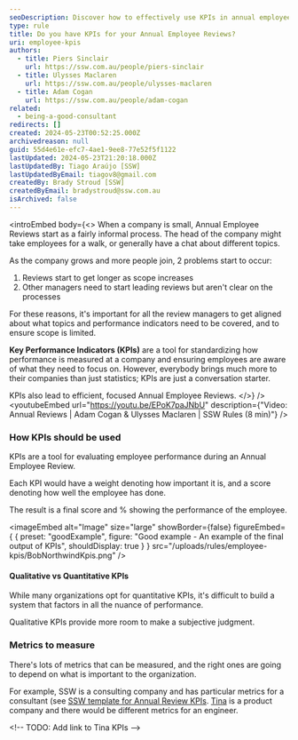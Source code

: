 ```yaml
---
seoDescription: Discover how to effectively use KPIs in annual employee reviews for growing companies
type: rule
title: Do you have KPIs for your Annual Employee Reviews?
uri: employee-kpis
authors:
  - title: Piers Sinclair
    url: https://ssw.com.au/people/piers-sinclair
  - title: Ulysses Maclaren
    url: https://ssw.com.au/people/ulysses-maclaren
  - title: Adam Cogan
    url: https://ssw.com.au/people/adam-cogan
related:
  - being-a-good-consultant
redirects: []
created: 2024-05-23T00:52:25.000Z
archivedreason: null
guid: 55d4e61e-efc7-4ae1-9ee8-77e52f5f1122
lastUpdated: 2024-05-23T21:20:18.000Z
lastUpdatedBy: Tiago Araújo [SSW]
lastUpdatedByEmail: tiagov8@gmail.com
createdBy: Brady Stroud [SSW]
createdByEmail: bradystroud@ssw.com.au
isArchived: false
---
```


<introEmbed
  body={<>
When a company is small, Annual Employee Reviews start as a fairly informal process. The head of the company might take employees for a walk, or generally have a chat about different topics.

As the company grows and more people join, 2 problems start to occur:

1. Reviews start to get longer as scope increases
2. Other managers need to start leading reviews but aren't clear on the processes

For these reasons, it's important for all the review managers to get aligned about what topics and performance indicators need to be covered, and to ensure scope is limited.

**Key Performance Indicators (KPIs)** are a tool for standardizing how performance is measured at a company and ensuring employees are aware of what they need to focus on. However, everybody brings much more to their companies than just statistics; KPIs are just a conversation starter.

KPIs also lead to efficient, focused Annual Employee Reviews.
  </>}
/>
<youtubeEmbed url="https://youtu.be/EPoK7paJNbU" description={"Video: Annual Reviews | Adam Cogan & Ulysses Maclaren | SSW Rules (8 min)"} />

### How KPIs should be used

KPIs are a tool for evaluating employee performance during an Annual Employee Review.

Each KPI would have a weight denoting how important it is, and a score denoting how well the employee has done.

The result is a final score and % showing the performance of the employee.

<imageEmbed
  alt="Image"
  size="large"
  showBorder={false}
  figureEmbed={ {
    preset: "goodExample",
    figure: "Good example - An example of the final output of KPIs",
    shouldDisplay: true
  } }
  src="/uploads/rules/employee-kpis/BobNorthwindKpis.png"
/>

#### Qualitative vs Quantitative KPIs

While many organizations opt for quantitative KPIs, it's difficult to build a system that factors in all the nuance of performance.

Qualitative KPIs provide more room to make a subjective judgment.

### Metrics to measure

There's lots of metrics that can be measured, and the right ones are going to depend on what is important to the organization.

For example, SSW is a consulting company and has particular metrics for a consultant (see [SSW template for Annual Review KPIs](https://github.com/SSWConsulting/SSW.EmployeeKPIs).
[Tina](https://tina.io) is a product company and there would be different metrics for an engineer.

\<!-- TODO: Add link to Tina KPIs -->
